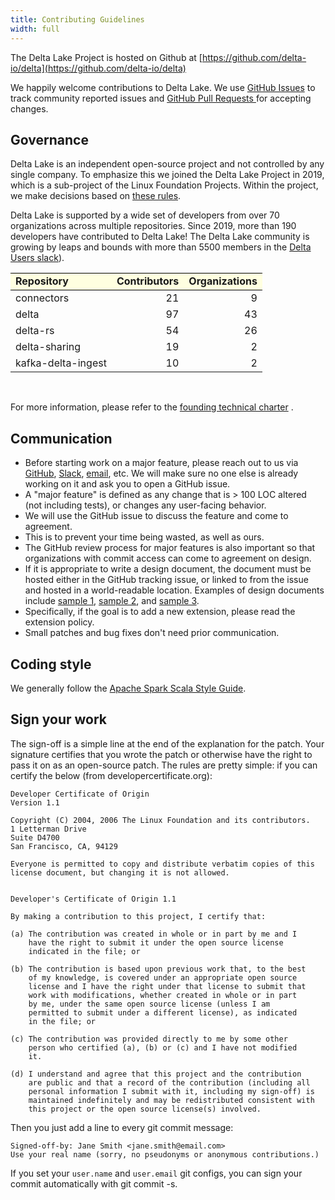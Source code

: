 ```yaml
---
title: Contributing Guidelines
width: full
---
```


The Delta Lake Project is hosted on Github at [https://github.com/delta-io/delta](https://github.com/delta-io/delta)

We happily welcome contributions to Delta Lake. We use [GitHub Issues](https://github.com/delta-io/delta/issues/) to track community reported issues and [GitHub Pull Requests ](https://github.com/delta-io/delta/pulls/) for accepting changes.

## Governance

Delta Lake is an independent open-source project and not controlled by any single company. To emphasize this we joined the Delta Lake Project in 2019, which is a sub-project of the Linux Foundation Projects. Within the project, we make decisions based on [these rules](https://delta-io-beta.netlify.app/pdfs/delta-charter.pdf).

Delta Lake is supported by a wide set of developers from over 70 organizations across multiple repositories. Since 2019, more than 190 developers have contributed to Delta Lake! The Delta Lake community is growing by leaps and bounds with more than 5500 members in the [Delta Users slack](https://dbricks.co/delta-users-slack)).

<table cellpadding="5" width="500">
  <tr>
    <td
      align="left"
      bgcolor="#ffffe0"
      style="border-bottom:solid 1px black; border-top:solid 1px black"
    >
      <b>Repository</b>
    </td>
    <td
      align="right"
      bgcolor="#ffffe0"
      style="border-bottom:solid 1px black; border-top:solid 1px black"
    >
      <b>Contributors</b>
    </td>
    <td
      align="right"
      bgcolor="#ffffe0"
      style="border-bottom:solid 1px black; border-top:solid 1px black"
    >
      <b>Organizations</b>
    </td>
  </tr>
  <tr>
    <td align="left">connectors</td>
    <td align="right">21</td>
    <td align="right">9</td>
  </tr>
  <tr>
    <td align="left">delta</td>
    <td align="right">97</td>
    <td align="right">43</td>
  </tr>
  <tr>
    <td align="left">delta-rs</td>
    <td align="right">54</td>
    <td align="right">26</td>
  </tr>
  <tr>
    <td align="left">delta-sharing</td>
    <td align="right">19</td>
    <td align="right">2</td>
  </tr>
  <tr>
    <td align="left">kafka-delta-ingest</td>
    <td align="right">10</td>
    <td align="right">2</td>
  </tr>
</table>

<br />

For more information, please refer to the <a
href="https://delta-io-beta.netlify.app/pdfs/delta-charter.pdf"
target="_blank">founding technical charter</a>
.

## Communication

- Before starting work on a major feature, please reach out to us via [GitHub](https://github.com/delta-io/delta/issues), [Slack](https://dbricks.co/delta-users-slack), [email](https://groups.google.com/g/delta-users), etc. We will make sure no one else is already working on it and ask you to open a GitHub issue.
- A "major feature" is defined as any change that is > 100 LOC altered (not including tests), or changes any user-facing behavior.
- We will use the GitHub issue to discuss the feature and come to agreement.
- This is to prevent your time being wasted, as well as ours.
- The GitHub review process for major features is also important so that organizations with commit access can come to agreement on design.
- If it is appropriate to write a design document, the document must be hosted either in the GitHub tracking issue, or linked to from the issue and hosted in a world-readable location. Examples of design documents include [sample 1](https://docs.google.com/document/d/16S7xoAmXpSax7W1OWYYHo5nZ71t5NvrQ-F79pZF6yb8), [sample 2](https://docs.google.com/document/d/1MJhmW_H7doGWY2oty-I78vciziPzBy_nzuuB-Wv5XQ8), and [sample 3](https://docs.google.com/document/d/19CU4eJuBXOwW7FC58uSqyCbcLTsgvQ5P1zoPOPgUSpI).
- Specifically, if the goal is to add a new extension, please read the extension policy.
- Small patches and bug fixes don't need prior communication.

## Coding style

We generally follow the [Apache Spark Scala Style Guide](https://spark.apache.org/contributing.html).

## Sign your work

The sign-off is a simple line at the end of the explanation for the patch. Your signature certifies that you wrote the patch or otherwise have the right to pass it on as an open-source patch. The rules are pretty simple: if you can certify the below (from developercertificate.org):

```
Developer Certificate of Origin
Version 1.1

Copyright (C) 2004, 2006 The Linux Foundation and its contributors.
1 Letterman Drive
Suite D4700
San Francisco, CA, 94129

Everyone is permitted to copy and distribute verbatim copies of this
license document, but changing it is not allowed.


Developer's Certificate of Origin 1.1

By making a contribution to this project, I certify that:

(a) The contribution was created in whole or in part by me and I
    have the right to submit it under the open source license
    indicated in the file; or

(b) The contribution is based upon previous work that, to the best
    of my knowledge, is covered under an appropriate open source
    license and I have the right under that license to submit that
    work with modifications, whether created in whole or in part
    by me, under the same open source license (unless I am
    permitted to submit under a different license), as indicated
    in the file; or

(c) The contribution was provided directly to me by some other
    person who certified (a), (b) or (c) and I have not modified
    it.

(d) I understand and agree that this project and the contribution
    are public and that a record of the contribution (including all
    personal information I submit with it, including my sign-off) is
    maintained indefinitely and may be redistributed consistent with
    this project or the open source license(s) involved.
```

Then you just add a line to every git commit message:

```
Signed-off-by: Jane Smith <jane.smith@email.com>
Use your real name (sorry, no pseudonyms or anonymous contributions.)
```

If you set your `user.name` and `user.email` git configs, you can sign your commit automatically with git commit -s.
